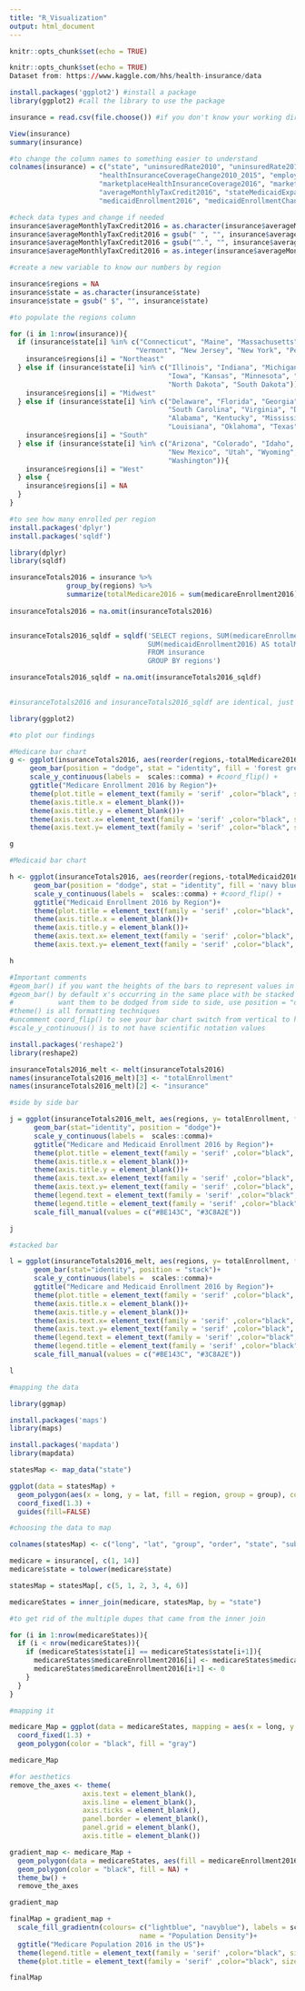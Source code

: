 ```yaml
---
title: "R_Visualization"
output: html_document
---
```


```r
knitr::opts_chunk$set(echo = TRUE)
```


```r
knitr::opts_chunk$set(echo = TRUE)
Dataset from: https://www.kaggle.com/hhs/health-insurance/data

install.packages('ggplot2') #install a package
library(ggplot2) #call the library to use the package
```

```r
insurance = read.csv(file.choose()) #if you don't know your working directory or have any other problems

View(insurance)
summary(insurance)
```

```r
#to change the column names to something easier to understand
colnames(insurance) = c("state", "uninsuredRate2010", "uninsuredRate2015", "uninsuredRateChange2010_2015",
                      "healthInsuranceCoverageChange2010_2015", "employerHealthInsuranceCoverage2015",
                      "marketplaceHealthInsuranceCoverage2016", "marketplaceTaxCredits2016",
                      "averageMonthlyTaxCredit2016", "stateMedicaidExpansion2016", "medicaidEnrollment2013",
                      "medicaidEnrollment2016", "medicaidEnrollmentChange2013_2016", "medicareEnrollment2016")
```

```r
#check data types and change if needed
insurance$averageMonthlyTaxCredit2016 = as.character(insurance$averageMonthlyTaxCredit2016)
insurance$averageMonthlyTaxCredit2016 = gsub(" ", "", insurance$averageMonthlyTaxCredit2016)
insurance$averageMonthlyTaxCredit2016 = gsub("^.", "", insurance$averageMonthlyTaxCredit2016)
insurance$averageMonthlyTaxCredit2016 = as.integer(insurance$averageMonthlyTaxCredit2016)
```


```r
#create a new variable to know our numbers by region

insurance$regions = NA
insurance$state = as.character(insurance$state)
insurance$state = gsub(" $", "", insurance$state)
```

```r
#to populate the regions column

for (i in 1:nrow(insurance)){
  if (insurance$state[i] %in% c("Connecticut", "Maine", "Massachusetts", "New Hampshire", "Rhode Island",
                               "Vermont", "New Jersey", "New York", "Pennsylvania")){
    insurance$regions[i] = "Northeast"
  } else if (insurance$state[i] %in% c("Illinois", "Indiana", "Michigan", "Ohio", "Wisconsin",
                                       "Iowa", "Kansas", "Minnesota", "Missouri", "Nebraska",
                                       "North Dakota", "South Dakota")){
    insurance$regions[i] = "Midwest"
  } else if (insurance$state[i] %in% c("Delaware", "Florida", "Georgia", "Maryland", "North Carolina",
                                       "South Carolina", "Virginia", "District of Columbia", "West Virginia",
                                       "Alabama", "Kentucky", "Mississippi", "Tennessee", "Arkansas",
                                       "Louisiana", "Oklahoma", "Texas")){
    insurance$regions[i] = "South"
  } else if (insurance$state[i] %in% c("Arizona", "Colorado", "Idaho", "Montana", "Nevada", "California",
                                       "New Mexico", "Utah", "Wyoming", "Alaska", "Hawaii", "Oregon",
                                       "Washington")){
    insurance$regions[i] = "West"
  } else {
    insurance$regions[i] = NA
  }
}

```


```r
#to see how many enrolled per region
install.packages('dplyr')
install.packages('sqldf')

library(dplyr)
library(sqldf)

insuranceTotals2016 = insurance %>%
              group_by(regions) %>%
              summarize(totalMedicare2016 = sum(medicareEnrollment2016), totalMedicaid2016 =   sum(medicaidEnrollment2016))
             
insuranceTotals2016 = na.omit(insuranceTotals2016)


insuranceTotals2016_sqldf = sqldf('SELECT regions, SUM(medicareEnrollment2016) AS totalMedicare2016,
                                  SUM(medicaidEnrollment2016) AS totalMedicaid2016
                                  FROM insurance 
                                  GROUP BY regions')

insuranceTotals2016_sqldf = na.omit(insuranceTotals2016_sqldf)
                                 

#insuranceTotals2016 and insuranceTotals2016_sqldf are identical, just two different methods

```


```r
library(ggplot2)

#to plot our findings

#Medicare bar chart
g <- ggplot(insuranceTotals2016, aes(reorder(regions,-totalMedicare2016), totalMedicare2016), fill = totalMedicare2016)+
     geom_bar(position = "dodge", stat = "identity", fill = 'forest green') + 
     scale_y_continuous(labels =  scales::comma) + #coord_flip() +
     ggtitle("Medicare Enrollment 2016 by Region")+
     theme(plot.title = element_text(family = 'serif' ,color="black", size=22, face="italic", hjust = 0.5))+
     theme(axis.title.x = element_blank())+
     theme(axis.title.y = element_blank())+
     theme(axis.text.x= element_text(family = 'serif' ,color="black", size=14))+
     theme(axis.text.y= element_text(family = 'serif' ,color="black", size=14))

g
```


```r
#Medicaid bar chart

h <- ggplot(insuranceTotals2016, aes(reorder(regions,-totalMedicaid2016), totalMedicaid2016), fill = totalMedicaid2016)+
      geom_bar(position = "dodge", stat = "identity", fill = 'navy blue') + 
      scale_y_continuous(labels =  scales::comma) + #coord_flip() +
      ggtitle("Medicaid Enrollment 2016 by Region")+
      theme(plot.title = element_text(family = 'serif' ,color="black", size=22, face="italic", hjust = 0.5))+
      theme(axis.title.x = element_blank())+
      theme(axis.title.y = element_blank())+
      theme(axis.text.x= element_text(family = 'serif' ,color="black", size=14))+
      theme(axis.text.y= element_text(family = 'serif' ,color="black", size=14))

h

```


```r
#Important comments
#geom_bar() if you want the heights of the bars to represent values in the data, use stat="identity"
#geom_bar() by default x's occurring in the same place with be stacked on top of each other, if you 
#           want them to be dodged from side to side, use position = "dodge"
#theme() is all formatting techniques
#uncomment coord_flip() to see your bar chart switch from vertical to horizontal
#scale_y_continuous() is to not have scientific notation values
```


```r
install.packages('reshape2')
library(reshape2)

insuranceTotals2016_melt <- melt(insuranceTotals2016)
names(insuranceTotals2016_melt)[3] <- "totalEnrollment"
names(insuranceTotals2016_melt)[2] <- "insurance"

```


```r
#side by side bar

j = ggplot(insuranceTotals2016_melt, aes(regions, y= totalEnrollment, fill = insurance)) +
      geom_bar(stat="identity", position = "dodge")+
      scale_y_continuous(labels =  scales::comma)+
      ggtitle("Medicare and Medicaid Enrollment 2016 by Region")+
      theme(plot.title = element_text(family = 'serif' ,color="black", size=22, face="italic", hjust = 0.5))+
      theme(axis.title.x = element_blank())+
      theme(axis.title.y = element_blank())+
      theme(axis.text.x= element_text(family = 'serif' ,color="black", size=14))+
      theme(axis.text.y= element_text(family = 'serif' ,color="black", size=14))+
      theme(legend.text = element_text(family = 'serif' ,color="black", size=14))+
      theme(legend.title = element_text(family = 'serif' ,color="black", size=14))+
      scale_fill_manual(values = c("#BE143C", "#3C8A2E"))

j

```


```r
#stacked bar

l = ggplot(insuranceTotals2016_melt, aes(regions, y= totalEnrollment, fill = insurance)) +
      geom_bar(stat="identity", position = "stack")+
      scale_y_continuous(labels =  scales::comma)+
      ggtitle("Medicare and Medicaid Enrollment 2016 by Region")+
      theme(plot.title = element_text(family = 'serif' ,color="black", size=22, face="italic", hjust = 0.5))+
      theme(axis.title.x = element_blank())+
      theme(axis.title.y = element_blank())+
      theme(axis.text.x= element_text(family = 'serif' ,color="black", size=14))+
      theme(axis.text.y= element_text(family = 'serif' ,color="black", size=14))+
      theme(legend.text = element_text(family = 'serif' ,color="black", size=14))+
      theme(legend.title = element_text(family = 'serif' ,color="black", size=14))+
      scale_fill_manual(values = c("#BE143C", "#3C8A2E"))

l

```


```r

#mapping the data

library(ggmap)

install.packages('maps')
library(maps)

install.packages('mapdata')
library(mapdata)

```


```r
statesMap <- map_data("state")

ggplot(data = statesMap) + 
  geom_polygon(aes(x = long, y = lat, fill = region, group = group), color = "white") + 
  coord_fixed(1.3) +
  guides(fill=FALSE)

```

```r
#choosing the data to map

colnames(statesMap) <- c("long", "lat", "group", "order", "state", "subregion")

medicare = insurance[, c(1, 14)]
medicare$state = tolower(medicare$state)

statesMap = statesMap[, c(5, 1, 2, 3, 4, 6)]

medicareStates = inner_join(medicare, statesMap, by = "state")

```


```r
#to get rid of the multiple dupes that came from the inner join

for (i in 1:nrow(medicareStates)){
  if (i < nrow(medicareStates)){
    if (medicareStates$state[i] == medicareStates$state[i+1]){
      medicareStates$medicareEnrollment2016[i] <- medicareStates$medicareEnrollment2016[i]
      medicareStates$medicareEnrollment2016[i+1] <- 0
    }
  } 
}
```

```r
#mapping it

medicare_Map = ggplot(data = medicareStates, mapping = aes(x = long, y = lat, group = group)) + 
  coord_fixed(1.3) + 
  geom_polygon(color = "black", fill = "gray")

medicare_Map

#for aesthetics
remove_the_axes <- theme(
                  axis.text = element_blank(),
                  axis.line = element_blank(),
                  axis.ticks = element_blank(),
                  panel.border = element_blank(),
                  panel.grid = element_blank(),
                  axis.title = element_blank())

```


```r
gradient_map <- medicare_Map + 
  geom_polygon(data = medicareStates, aes(fill = medicareEnrollment2016), color = "white") +
  geom_polygon(color = "black", fill = NA) +
  theme_bw() +
  remove_the_axes

gradient_map

```

```r
finalMap = gradient_map + 
  scale_fill_gradientn(colours= c("lightblue", "navyblue"), labels = scales::comma,
                                name = "Population Density")+
  ggtitle("Medicare Population 2016 in the US")+
  theme(legend.title = element_text(family = 'serif' ,color="black", size=14))+
  theme(plot.title = element_text(family = 'serif' ,color="black", size=22, face="italic", hjust = 0.5))

finalMap
```


  